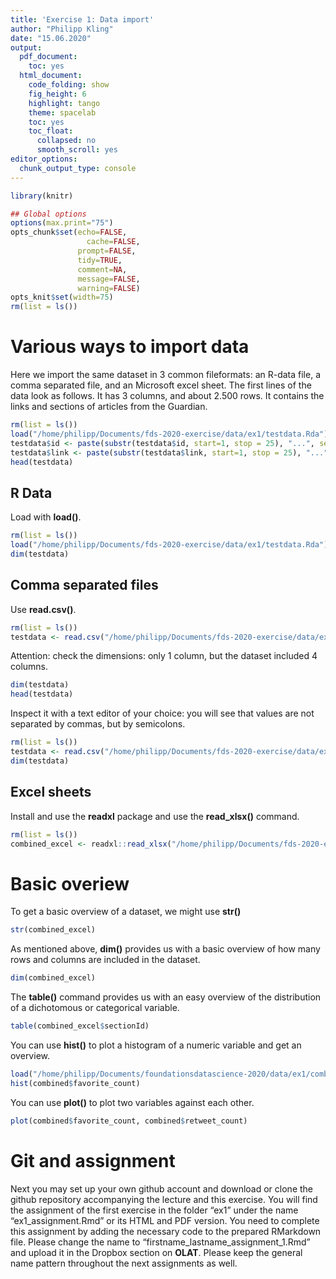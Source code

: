 ```yaml
---
title: 'Exercise 1: Data import'
author: "Philipp Kling"
date: "15.06.2020"
output:
  pdf_document:
    toc: yes
  html_document:
    code_folding: show
    fig_height: 6
    highlight: tango
    theme: spacelab
    toc: yes
    toc_float:
      collapsed: no
      smooth_scroll: yes
editor_options:
  chunk_output_type: console
---
```




```r
library(knitr)

## Global options
options(max.print="75")
opts_chunk$set(echo=FALSE,
	             cache=FALSE,
               prompt=FALSE,
               tidy=TRUE,
               comment=NA,
               message=FALSE,
               warning=FALSE)
opts_knit$set(width=75)
rm(list = ls())
```


# Various ways to import data {.tabset .tabset-fade .tabset-pills}

Here we import the same dataset in 3 common fileformats: an R-data file, a comma separated file, and an Microsoft excel sheet. The first lines of the data look as follows. It has 3 columns, and about 2.500 rows. It contains the links and sections of articles from the Guardian.
```r
rm(list = ls())
load("/home/philipp/Documents/fds-2020-exercise/data/ex1/testdata.Rda")
testdata$id <- paste(substr(testdata$id, start=1, stop = 25), "...", sep="")
testdata$link <- paste(substr(testdata$link, start=1, stop = 25), "...", sep="")
head(testdata)
```

## R Data

Load with **load()**.
```r
rm(list = ls())
load("/home/philipp/Documents/fds-2020-exercise/data/ex1/testdata.Rda")
dim(testdata)
```

## Comma separated files

Use **read.csv()**.

```r
rm(list = ls())
testdata <- read.csv("/home/philipp/Documents/fds-2020-exercise/data/ex1/testdata.csv")
```

Attention: check the dimensions: only 1 column, but the dataset included 4 columns.
```r
dim(testdata)
head(testdata)
```

Inspect it with a text editor of your choice: you will see that values are not separated by commas, but by semicolons.

```r
rm(list = ls())
testdata <- read.csv("/home/philipp/Documents/fds-2020-exercise/data/ex1/testdata.csv", sep=";")
dim(testdata)
```

## Excel sheets

Install and use the **readxl** package and use the **read_xlsx()** command.
```r
rm(list = ls())
combined_excel <- readxl::read_xlsx("/home/philipp/Documents/fds-2020-exercise/data/ex1/testdata.xlsx")
```
 
 
# Basic overiew

To get a basic overview of a dataset, we might use **str()**

```r
str(combined_excel)
```

As mentioned above, **dim()** provides us with a basic overview of how many rows and columns are included in the dataset. 

```r
dim(combined_excel)
```


The **table()** command provides us with an easy overview of the distribution of a dichotomous or categorical variable.

```r
table(combined_excel$sectionId)
```

You can use **hist()** to plot a histogram of a numeric variable and get an overview. 

```r
load("/home/philipp/Documents/foundationsdatascience-2020/data/ex1/combined.Rda")
hist(combined$favorite_count)

```

You can use **plot()** to plot two variables against each other.

```r
plot(combined$favorite_count, combined$retweet_count)
```




# Git and assignment
Next you may set up your own github account and download or clone the github repository accompanying the lecture and this exercise. You will find the assignment of the first exercise in the folder "ex1" under the name "ex1_assignment.Rmd" or its HTML and PDF version. You need to complete this assignment by adding the necessary code to the prepared RMarkdown file. Please change the name to "firstname_lastname_assignment_1.Rmd" and upload it in the Dropbox section on **OLAT**. Please keep the general name pattern throughout the next assignments as well.


